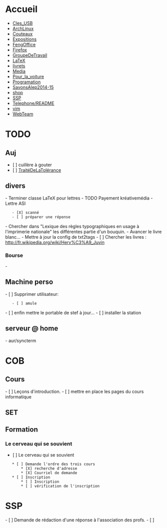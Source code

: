 = Accueil =
* [[Cles_USB]]
* [[ArchLinux]]
* [[Couteaux]]
* [[Expositions]]
* [[FengOffice]]
* [[Firefox]]
* [[GroupeDeTravail]]
* [[LaTeX]]
* [[livrets]]
* [[Media]]
* [[Pour_la_voiture]]
* [[Programation]]
* [[SavonsAlep2014-15]]
* [[shop]]
* [[SSP]]
* [[Telephone/README]]
* [[vim]]
* [[WebTeam]]

= TODO =
== Auj ==
* [ ] cuillère à gouter
* [ ] [[TraitéDeLaTolérance]]
== divers ==
- Terminer classe LaTeX pour lettres
- TODO Payement kréativemédia
- Lettre ASI
	- [X] scanné
	- [ ] préparer une réponse
- Chercher dans "Lexique des règles typographiques en usage à l'imprimerie nationale" les différentes partie d'un bouquin.
- Avancer le livre blanc...
- Mettre à jour la config de txt2tags
- [ ] Chercher les livres : http://fr.wikipedia.org/wiki/Herv%C3%A9_Juvin

=== Bourse ===
- 

== Machine perso ==
- [ ] Supprimer utilisateur:
	- [ ] amule
- [ ] enfin mettre le portable de stef à jour...
- [ ] installer la station

== serveur @ home ==
- aur/syncterm 

= COB =
== Cours ==
- [ ] Leçons d'introduction.
- [ ] mettre en place les pages du cours informatique

== SET ==

== Formation ==
=== Le cerveau qui se souvient ===
* [ ] Le cerveau qui se souvient
	* [ ] Demande l'ordre des trois cours
		* [X] recherche d'adresse
		* [X] Courriel de demande
	* [ ] Inscription
		* [ ] Inscription
		* [ ] vérification de l'inscription

= SSP =
- [ ] Demande de rédaction d'une réponse à l'association des profs.
- [ ] 
